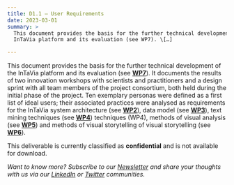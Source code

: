 ```yaml
---
title: D1.1 – User Requirements
date: 2023-03-01
summary: >
  This document provides the basis for the further technical development of the
  InTaVia platform and its evaluation (see WP7). \[…]

---
```

This document provides the basis for the further technical development of the InTaVia platform and its evaluation (see [**WP7**](https://intavia.eu/work-packages/)). It documents the results of two innovation workshops with scientists and practitioners and a design sprint with all team members of the project consortium, both held during the initial phase of the project. Ten exemplary personas were defined as a first list of ideal users; their associated practices were analysed as requirements for the InTaVia system architecture (see [**WP2**](https://intavia.eu/work-packages/)), data model (see [**WP3**](https://intavia.eu/work-packages/)), text mining techniques (see [**WP4**](https://intavia.eu/work-packages/)) techniques (WP4), methods of visual analysis (see [**WP5**](https://intavia.eu/work-packages/)) and methods of visual storytelling of visual storytelling (see [**WP6**](https://intavia.eu/work-packages/)).

This deliverable is currently classified as **confidential** and is not available for download.

*Want to know more? Subscribe to our [Newsletter](https://intavia.eu/subscribe/) and share your thoughts with us via our [LinkedIn](https://www.linkedin.com/company/project-intavia) or [Twitter](https://twitter.com/projectintavia) communities.*
